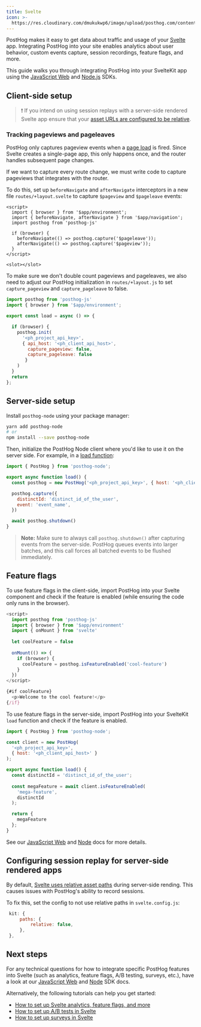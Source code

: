 ```yaml
---
title: Svelte
icon: >-
  https://res.cloudinary.com/dmukukwp6/image/upload/posthog.com/contents/docs/integrate/frameworks/svelte.svg
---
```


PostHog makes it easy to get data about traffic and usage of your [Svelte](https://svelte.dev/) app. Integrating PostHog into your site enables analytics about user behavior, custom events capture, session recordings, feature flags, and more.

This guide walks you through integrating PostHog into your SvelteKit app using the [JavaScript Web](/docs/libraries/js) and [Node.js](/docs/libraries/node) SDKs.

## Client-side setup


<SvelteInstall />

> ❗️ If you intend on using session replays with a server-side rendered Svelte app ensure that your [asset URLs are configured to be relative](/docs/session-replay/troubleshooting#ensure-assets-are-imported-from-the-base-URL-in-Svelte).

### Tracking pageviews and pageleaves

PostHog only captures pageview events when a [page load](https://developer.mozilla.org/en-US/docs/Web/API/Window/load_event) is fired. Since Svelte creates a single-page app, this only happens once, and the router handles subsequent page changes.

If we want to capture every route change, we must write code to capture pageviews that integrates with the router.

To do this, set up `beforeNavigate` and `afterNavigate` interceptors in a new file `routes/+layout.svelte` to capture `$pageview` and `$pageleave` events:

```svelte file=+layout.svelte
<script>
  import { browser } from '$app/environment';
  import { beforeNavigate, afterNavigate } from '$app/navigation';
  import posthog from 'posthog-js'

  if (browser) {
    beforeNavigate(() => posthog.capture('$pageleave'));
    afterNavigate(() => posthog.capture('$pageview'));
  }
</script>

<slot></slot>
```

To make sure we don't double count pageviews and pageleaves, we also need to adjust our PostHog initialization in `routes/+layout.js` to set `capture_pageview` and `capture_pageleave` to false.

```js file=routes/+layout.js
import posthog from 'posthog-js'
import { browser } from '$app/environment';

export const load = async () => {

  if (browser) {
    posthog.init(
      '<ph_project_api_key>',
      { api_host: '<ph_client_api_host>',
        capture_pageview: false,
        capture_pageleave: false
       }
    )
  }
  return
};
```

## Server-side setup

Install `posthog-node` using your package manager:

```bash
yarn add posthog-node
# or
npm install --save posthog-node
```

Then, initialize the PostHog Node client where you'd like to use it on the server side. For example, in a [load function](https://kit.svelte.dev/docs/load#page-data):

```js file=routes/+page.server.js
import { PostHog } from 'posthog-node';

export async function load() {
  const posthog = new PostHog('<ph_project_api_key>', { host: '<ph_client_api_host>' });

  posthog.capture({
    distinctId: 'distinct_id_of_the_user',
    event: 'event_name',
  })

  await posthog.shutdown()
}
```

> **Note:** Make sure to always call `posthog.shutdown()` after capturing events from the server-side. PostHog queues events into larger batches, and this call forces all batched events to be flushed immediately.

## Feature flags

To use feature flags in the client-side, import PostHog into your Svelte component and check if the feature is enabled (while ensuring the code only runs in the browser).

```js file=routes/+page.svelte
<script>
  import posthog from 'posthog-js'
  import { browser } from '$app/environment'
  import { onMount } from 'svelte'
  
  let coolFeature = false
  
  onMount(() => {
    if (browser) {
      coolFeature = posthog.isFeatureEnabled('cool-feature')
    }
  })
</script>

{#if coolFeature}
  <p>Welcome to the cool feature!</p>
{/if}
```

To use feature flags in the server-side, import PostHog into your SvelteKit `load` function and check if the feature is enabled. 

```js file=routes/+page.server.js
import { PostHog } from 'posthog-node';

const client = new PostHog(
  '<ph_project_api_key>',
  { host: '<ph_client_api_host>' }
);

export async function load() {
  const distinctId = 'distinct_id_of_the_user';
  
  const megaFeature = await client.isFeatureEnabled(
    'mega-feature',
    distinctId
  );

  return {
    megaFeature
  };
}
```

See our [JavaScript Web](/docs/libraries/js/features#feature-flags) and [Node](/docs/libraries/node#feature-flags) docs for more details.

## Configuring session replay for server-side rendered apps

By default, [Svelte uses relative asset paths](https://kit.svelte.dev/docs/configuration) during server-side rending. This causes issues with PostHog's ability to record sessions.

To fix this, set the config to not use relative paths in `svelte.config.js`:

```js
 kit: {
     paths: {
         relative: false,
     },
 },
```

## Next steps

For any technical questions for how to integrate specific PostHog features into Svelte (such as analytics, feature flags, A/B testing, surveys, etc.), have a look at our [JavaScript Web](/docs/libraries/js/features) and [Node]((/docs/libraries/node)) SDK docs.

Alternatively, the following tutorials can help you get started:

- [How to set up Svelte analytics, feature flags, and more](/tutorials/svelte-analytics)
- [How to set up A/B tests in Svelte](/tutorials/svelte-ab-tests)
- [How to set up surveys in Svelte](/tutorials/svelte-surveys)

